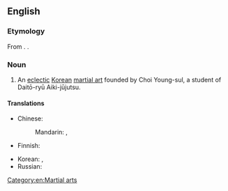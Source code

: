 ==English==
{{wikipedia}}

===Etymology===
From {{bor|en|ko|합기도(合氣道)}}. {{doublet|en|aikido}}.

===Noun===
{{en-noun|-}}

# An [[eclectic]] [[Korean]] [[martial art]] founded by Choi Young-sul, a student of Daitō-ryū Aiki-jūjutsu.

====Translations====
{{trans-top|martial art}}
* Chinese:
*: Mandarin: {{t+|cmn|合氣道|sc=Hani}}, {{t+|cmn|合气道|tr=héqìdào|sc=Hani}}
* Finnish: {{t|fi|hapkido}}
{{trans-mid}}
* Korean: {{t+|ko|합기도}}, {{t+|ko|合氣道}}
* Russian: {{t+|ru|хапкидо́|n}}
{{trans-bottom}}

[[Category:en:Martial arts]]
